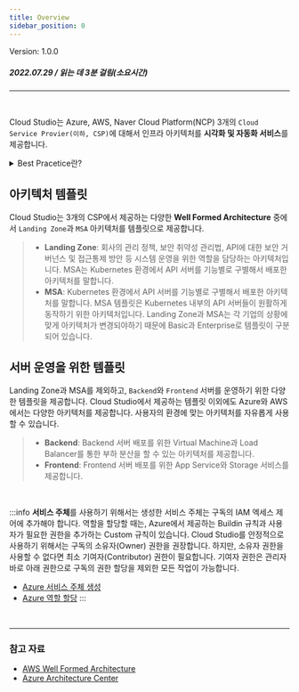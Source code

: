```yaml
---
title: Overview
sidebar_position: 0
---
```


<span className="theme-doc-version-badge badge badge--secondary">
    Version: 1.0.0
</span>

##### 2022.07.29 / 읽는 데 3분 걸림(소요시간)

*****
<br/>

Cloud Studio는 Azure, AWS, Naver Cloud Platform(NCP) 3개의 ```Cloud Service Provier(이하, CSP)```에 대해서 인프라 아키텍처를 **시각화 및 자동화 서비스**를 제공합니다.

<details>
<summary>Best Pracetice란?</summary>
    <h5>CSP에서 제공하는 Well Formed Architecture를 말합니다.</h5>
</details>

## 아키텍처 템플릿

Cloud Studio는 3개의 CSP에서 제공하는 다양한 **Well Formed Architecture** 중에서 ```Landing Zone```과 ```MSA``` 아키텍처를 템플릿으로 제공합니다.

> - **Landing Zone**: 회사의 관리 정책, 보안 취약성 관리법, API에 대한 보안 거버넌스 및 접근통제 방안 등 시스템 운영을 위한 역할을 담당하는 아키텍처입니다.
MSA는 Kubernetes 환경에서 API 서버를 기능별로 구별해서 배포한 아키텍처를 말합니다.
> - **MSA**: Kubernetes 환경에서 API 서버를 기능별로 구별해서 배포한 아키텍처를 말합니다. MSA 템플릿은 Kubernetes 내부의 API 서버들이  원활하게 동작하기 위한 아키텍처입니다.
Landing Zone과 MSA는 각 기업의 상황에 맞게 아키텍처가 변경되야하기 때문에 Basic과 Enterprise로 템플릿이 구분되어 있습니다.

## 서버 운영을 위한 템플릿

Landing Zone과 MSA를 제외하고, ```Backend```와 ```Frontend``` 서버를 운영하기 위한 다양한 템플릿을 제공합니다.
Cloud Studio에서 제공하는 템플릿 이외에도 Azure와 AWS에서는 다양한 아키텍처를 제공합니다.
사용자의 환경에 맞는 아키텍처를 자유롭게 사용할 수 있습니다.

> - **Backend**: Backend 서버 배포를 위한 Virtual Machine과 Load Balancer를 통한 부하 분산을 할 수 있는 아키텍처를 제공합니다.
> - **Frontend**: Frontend 서버 배포를 위한 App Service와 Storage 서비스를 제공합니다.

<br/>

:::info
**서비스 주체**를 사용하기 위해서는 생성한 서비스 주체는 구독의 IAM 엑세스 제어에 추가해야 합니다. 
역할을 할당할 때는, Azure에서 제공하는 Buildin 규칙과 사용자가 필요한 권한을 추가하는 Custom 규칙이 있습니다.
Cloud Studio를 안정적으로 사용하기 위해서는 구독의 소유자(Owner) 권한을 권장합니다. 하지만, 소유자 권한을 사용할 수 없다면
최소 기여자(Contributor) 권한이 필요합니다. 기여자 권한은 관리자 바로 아래 권한으로 구독의 권한 할당을 제외한 모든 작업이 가능합니다.<br/>
- [Azure 서비스 주체 생성](https://docs.microsoft.com/ko-kr/azure/active-directory/develop/howto-create-service-principal-portal)<br/>
- [Azure 역할 할당](https://docs.microsoft.com/ko-kr/azure/role-based-access-control/role-assignments-cli)
:::
<br/>

*****
### 참고 자료
- [AWS Well Formed Architecture](https://aws.amazon.com/ko/architecture/well-architected/?wa-lens-whitepapers.sort-by=item.additionalFields.sortDate&wa-lens-whitepapers.sort-order=desc)
- [Azure Architecture Center](https://docs.microsoft.com/ko-kr/azure/architecture/)